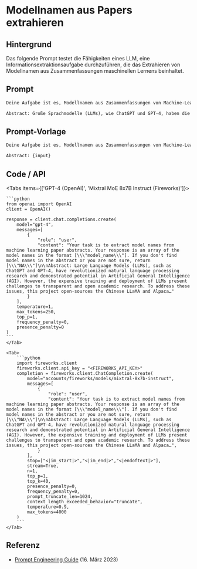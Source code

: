# Modellnamen aus Papers extrahieren


## Hintergrund

Das folgende Prompt testet die Fähigkeiten eines LLM, eine Informationsextraktionsaufgabe durchzuführen, die das Extrahieren von Modellnamen aus Zusammenfassungen maschinellen Lernens beinhaltet.

## Prompt

```markdown
Deine Aufgabe ist es, Modellnamen aus Zusammenfassungen von Machine-Learning-Papieren zu extrahieren. Deine Antwort ist ein Array der Modellnamen im Format [\"model_name\"]. Wenn du keine Modellnamen in der Zusammenfassung findest oder dir nicht sicher bist, gebe [\"NA\"] zurück.

Abstract: Große Sprachmodelle (LLMs), wie ChatGPT und GPT-4, haben die Forschung im Bereich der natürlichen Sprachverarbeitung revolutioniert und Potenzial in der Künstlichen Allgemeinen Intelligenz (AGI) demonstriert. Die kostspielige Trainierung und der Einsatz von LLMs stellen jedoch Herausforderungen für transparente und offene akademische Forschung dar. Um diese Probleme anzugehen, veröffentlicht dieses Projekt den Quellcode des chinesischen LLaMA und Alpaca…
```

## Prompt-Vorlage

```markdown
Deine Aufgabe ist es, Modellnamen aus Zusammenfassungen von Machine-Learning-Papieren zu extrahieren. Deine Antwort ist ein Array der Modellnamen im Format [\"model_name\"]. Wenn du keine Modellnamen in der Zusammenfassung findst oder dir nicht sicher bist, gebe [\"NA\"] zurück.

Abstract: {input}
```

## Code / API

<Tabs items={['GPT-4 (OpenAI)', 'Mixtral MoE 8x7B Instruct (Fireworks)']}>
    <Tab>
  
    ```python
    from openai import OpenAI
    client = OpenAI()

    response = client.chat.completions.create(
        model="gpt-4",
        messages=[
            {
                "role": "user",
                "content": "Your task is to extract model names from machine learning paper abstracts. Your response is an array of the model names in the format [\\\"model_name\\\"]. If you don't find model names in the abstract or you are not sure, return [\\\"NA\\\"]\n\nAbstract: Large Language Models (LLMs), such as ChatGPT and GPT-4, have revolutionized natural language processing research and demonstrated potential in Artificial General Intelligence (AGI). However, the expensive training and deployment of LLMs present challenges to transparent and open academic research. To address these issues, this project open-sources the Chinese LLaMA and Alpaca…"
            }
        ],
        temperature=1,
        max_tokens=250,
        top_p=1,
        frequency_penalty=0,
        presence_penalty=0
    )
    ```
    </Tab>

    <Tab>
        ```python
        import fireworks.client
        fireworks.client.api_key = "<FIREWORKS_API_KEY>"
        completion = fireworks.client.ChatCompletion.create(
            model="accounts/fireworks/models/mixtral-8x7b-instruct",
            messages=[
                {
                    "role": "user",
                    "content": "Your task is to extract model names from machine learning paper abstracts. Your response is an array of the model names in the format [\\\"model_name\\\"]. If you don't find model names in the abstract or you are not sure, return [\\\"NA\\\"]\n\nAbstract: Large Language Models (LLMs), such as ChatGPT and GPT-4, have revolutionized natural language processing research and demonstrated potential in Artificial General Intelligence (AGI). However, the expensive training and deployment of LLMs present challenges to transparent and open academic research. To address these issues, this project open-sources the Chinese LLaMA and Alpaca…",
                }
            ],
            stop=["<|im_start|>","<|im_end|>","<|endoftext|>"],
            stream=True,
            n=1,
            top_p=1,
            top_k=40,
            presence_penalty=0,
            frequency_penalty=0,
            prompt_truncate_len=1024,
            context_length_exceeded_behavior="truncate",
            temperature=0.9,
            max_tokens=4000
        )
        ```
    </Tab>

</Tabs>

## Referenz

- [Prompt Engineering Guide](/introduction/examples#information-extraction) (16. März 2023)
